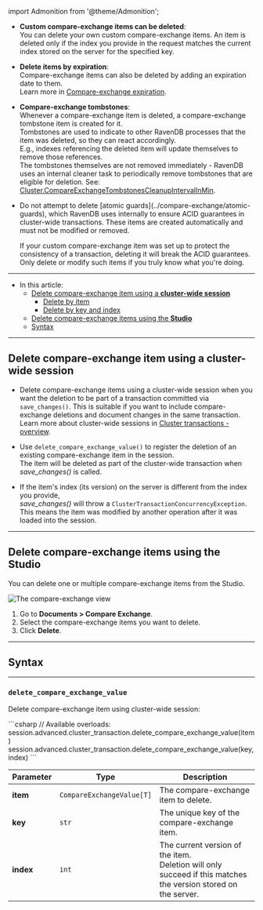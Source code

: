 ﻿import Admonition from '@theme/Admonition';

<Admonition type="note" title="">

* **Custom compare-exchange items can be deleted**:  
  You can delete your own custom compare-exchange items.
  An item is deleted only if the index you provide in the request matches the current index stored on the server for the specified key.  
  
* **Delete items by expiration**:  
  Compare-exchange items can also be deleted by adding an expiration date to them.  
  Learn more in [Compare-exchange expiration](../compare-exchange/cmpxchg-expiration).
  
* **Compare-exchange tombstones**:  
  Whenever a compare-exchange item is deleted, a compare-exchange tombstone item is created for it.  
  Tombstones are used to indicate to other RavenDB processes that the item was deleted, so they can react accordingly.  
  E.g., indexes referencing the deleted item will update themselves to remove those references.  
  The tombstones themselves are not removed immediately - RavenDB uses an internal cleaner task to periodically remove tombstones that are eligible for deletion.
  See: [Cluster.CompareExchangeTombstonesCleanupIntervalInMin](../compare-exchange/configuration#clustercompareexchangetombstonescleanupintervalinmin).

* <Admonition type="warning" title="">
  Do not attempt to delete [atomic guards](../compare-exchange/atomic-guards), which RavenDB uses internally to ensure ACID guarantees in cluster-wide transactions.
  These items are created automatically and must not be modified or removed.  
  
  If your custom compare-exchange item was set up to protect the consistency of a transaction, deleting it will break the ACID guarantees.
  Only delete or modify such items if you truly know what you're doing.    
  </Admonition>  
  
---

* In this article:  
  * [Delete compare-exchange item using a **cluster-wide session**](../compare-exchange/delete-cmpxchg-items#delete-compare-exchange-item-using-a-cluster-wide-session) 
    * [Delete by item](../compare-exchange/delete-cmpxchg-items#delete-by-item)  
    * [Delete by key and index](../compare-exchange/delete-cmpxchg-items#delete-by-key-and-index)  
  * [Delete compare-exchange items using the **Studio**](../compare-exchange/delete-cmpxchg-items#delete-compare-exchange-items-using-the-studio)
  * [Syntax](../compare-exchange/delete-cmpxchg-items#syntax)

</Admonition>

---

## Delete compare-exchange item using a cluster-wide session

* Delete compare-exchange items using a cluster-wide session when you want the deletion to be part of a transaction committed via `save_changes()`. 
  This is suitable if you want to include compare-exchange deletions and document changes in the same transaction.
  Learn more about cluster-wide sessions in [Cluster transactions - overview](../client-api/session/cluster-transaction/overview).  

* Use `delete_compare_exchange_value()` to register the deletion of an existing compare-exchange item in the session.  
  The item will be deleted as part of the cluster-wide transaction when _save_changes()_ is called.

* If the item's index (its version) on the server is different from the index you provide,  
  _save_changes()_ will throw a `ClusterTransactionConcurrencyException`.  
  This means the item was modified by another operation after it was loaded into the session.

---

## Delete compare-exchange items using the Studio

You can delete one or multiple compare-exchange items from the Studio.

![The compare-exchange view](../assets/delete-cmpxchg.png)

1. Go to **Documents > Compare Exchange**.
2. Select the compare-exchange items you want to delete.  
3. Click **Delete**.

---

## Syntax

---

### `delete_compare_exchange_value`  
Delete compare-exchange item using cluster-wide session:

<TabItem value="" label="">
```csharp
// Available overloads:
session.advanced.cluster_transaction.delete_compare_exchange_value(item)
session.advanced.cluster_transaction.delete_compare_exchange_value(key, index)
```
</TabItem>

| Parameter | Type                      | Description |
|-----------|---------------------------|-------------|
| **item**  | `CompareExchangeValue[T]` | The compare-exchange item to delete.         |
| **key**   | `str`                     | The unique key of the compare-exchange item. |
| **index** | `int`                     | The current version of the item.<br/>Deletion will only succeed if this matches the version stored on the server. |
